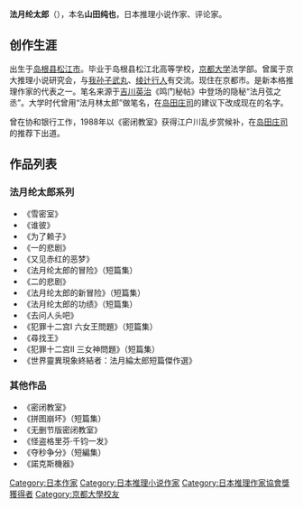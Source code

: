 {{unreferenced|time=2019-10-16T10:19:47+00:00}}
{{Infobox writer <!-- see Template:Infobox writer -->
| name         = 法月纶太郎
| image        = 
| imagesize    = 
| caption      = 
| pseudonym    = 
| birthname    = 山田纯也
| birthdate    = {{Birth date and age|1964|10|15|df=y}}
| birthplace   = {{JPN}}[[岛根县|岛根县]][[松江市|松江市]]
| occupation   = [[小說家|小說家]]
| nationality  = {{JPN}}
| period       = 
| genre        = 推理小説
| subject      = 
| movement     =  
| notableworks = 
| spouse       = 
| partner      = 
| children     = 
| relatives    = 
| influences   =  
| influenced   = 
| notable_works = 
| awards       =  
| debut_works =
| signature = 
| website =  
}}
{{Japanese|japanese=法月 綸太郎|kana=のりづき りんたろう|romaji=Norizuki Rintaro}}
{{文学}}

'''法月纶太郎'''（{{bd|1964年|10月15日}}），本名'''山田纯也'''，日本推理小说作家、评论家。

== 创作生涯 ==
出生于[[岛根县|岛根县]][[松江市|松江市]]。毕业于岛根县松江北高等学校，[[京都大学|京都大学]]法学部。曾属于京大推理小说研究会，与[[我孙子武丸|我孙子武丸]]、[[绫辻行人|绫辻行人]]有交流。现住在京都市。是新本格推理作家的代表之一。笔名来源于[[吉川英治|吉川英治]]《鸣门秘帖》中登场的隐秘“法月弦之丞”。大学时代曾用“法月林太郎”做笔名，在[[岛田庄司|岛田庄司]]的建议下改成现在的名字。

曾在协和银行工作，1988年以《密闭教室》获得江户川乱步赏候补，在[[岛田庄司|岛田庄司]]的推荐下出道。

== 作品列表 ==
===法月纶太郎系列===
*《雪密室》
*《谁彼》
*《为了赖子》 
*《一的悲剧》
*《又见赤红的恶梦》
*《法月纶太郎的冒险》（短篇集）
*《二的悲剧》
*《法月纶太郎的新冒险》（短篇集）
*《法月纶太郎的功绩》（短篇集）
*《去问人头吧》
*《犯罪十二宫Ⅰ 六女王問題》（短篇集）
*《尋找王》
*《犯罪十二宫Ⅱ 三女神問題》（短篇集）
*《世界靈異現象終結者：法月綸太郎短篇傑作選》

===其他作品===
*《密闭教室》
*《拼图崩坏》（短篇集）
*《无删节版密闭教室》
*《怪盗格里芬·千钧一发》
*《夺秒争分》（短編集）
*《諾克斯機器》

{{DEFAULTSORT:Noriduki Rintarou}}
[[Category:日本作家|Category:日本作家]]
[[Category:日本推理小说作家|Category:日本推理小说作家]]
[[Category:日本推理作家協會獎獲得者|Category:日本推理作家協會獎獲得者]]
[[Category:京都大學校友|Category:京都大學校友]]
